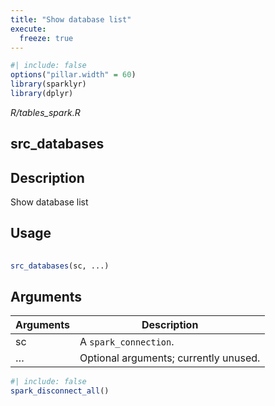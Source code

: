 ```yaml
---
title: "Show database list"
execute:
  freeze: true
---
```


```r
#| include: false
options("pillar.width" = 60)
library(sparklyr) 
library(dplyr)
```

*R/tables_spark.R*

## src_databases

## Description
 Show database list 


## Usage
```r
 
src_databases(sc, ...) 
```

## Arguments
|Arguments|Description|
|---|---|
| sc | A `spark_connection`. |
| ... | Optional arguments; currently unused. |








```r
#| include: false
spark_disconnect_all()
```
